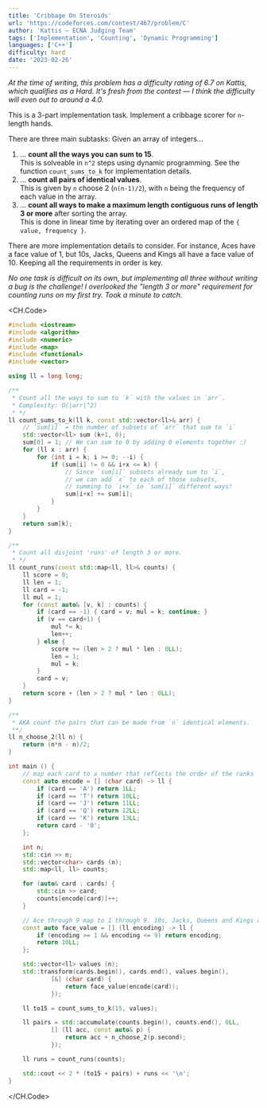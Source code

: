 ```yaml
---
title: 'Cribbage On Steroids'
url: 'https://codeforces.com/contest/467/problem/C'
author: 'Kattis — ECNA Judging Team'
tags: ['Implementation', 'Counting', 'Dynamic Programming'] 
languages: ['C++']
difficulty: hard
date: '2023-02-26'
---
```


*At the time of writing, this problem has a difficulty rating of 6.7 on Kattis, which qualifies as a Hard. It's fresh from the contest — I think the difficulty will even out to around a 4.0.*

This is a 3-part implementation task. Implement a cribbage scorer for `n`-length hands.

There are three main subtasks:
Given an array of integers...
1. ... **count all the ways you can sum to 15**.<br/>This is solveable in `n^2` steps using dynamic programming. See the function `count_sums_to_k` for implementation details.
2. ... **count all pairs of identical values**.<br/>This is given by `n` choose 2 (`n(n-1)/2`), with `n` being the frequency of each value in the array.
3. ... **count all ways to make a maximum length contiguous runs of length 3 or more** after sorting the array.<br/>This is done in linear time by iterating over an ordered map of the `{ value, frequency }`.

There are more implementation details to consider. For instance, Aces have a face value of 1, but 10s, Jacks, Queens and Kings all have a face value of 10.
Keeping all the requirements in order is key.

*No one task is difficult on its own, but implementing all three without writing a bug is the challenge! I overlooked the "length 3 or more" requirement for counting runs on my first try. Took a minute to catch.* 

<CH.Code>
```cpp 
#include <iostream>
#include <algorithm>
#include <numeric>
#include <map>
#include <functional>
#include <vector>

using ll = long long;

/**
 * Count all the ways to sum to `k` with the values in `arr`.
 * Complexity: O(|arr|^2)
 * */
ll count_sums_to_k(ll k, const std::vector<ll>& arr) {
    // `sum[i]` = the number of subsets of `arr` that sum to `i`
    std::vector<ll> sum (k+1, 0);
    sum[0] = 1; // We can sum to 0 by adding 0 elements together :)
    for (ll x : arr) {
        for (int i = k; i >= 0; --i) {
            if (sum[i] != 0 && i+x <= k) {
                // Since `sum[i]` subsets already sum to `i`, 
                // we can add `x` to each of those subsets, 
                // summing to `i+x` in `sum[i]` different ways!
                sum[i+x] += sum[i]; 
            }
        }
    }
    return sum[k];
}

/**
 * Count all disjoint 'runs' of length 3 or more.
 * */
ll count_runs(const std::map<ll, ll>& counts) {
    ll score = 0;
    ll len = 1;
    ll card = -1;
    ll mul = 1;
    for (const auto& [v, k] : counts) {
        if (card == -1) { card = v; mul = k; continue; }
        if (v == card+1) {
            mul *= k;
            len++;
        } else {
            score += (len > 2 ? mul * len : 0LL);
            len = 1;
            mul = k;
        }
        card = v;
    }
    return score + (len > 2 ? mul * len : 0LL);
}

/**
 * AKA count the pairs that can be made from `n` identical elements.
 **/
ll n_choose_2(ll n) {
    return (n*n - n)/2;
}

int main () {
    // map each card to a number that reflects the order of the ranks
    const auto encode = [] (char card) -> ll {
        if (card == 'A') return 1LL;
        if (card == 'T') return 10LL;
        if (card == 'J') return 11LL;
        if (card == 'Q') return 12LL;
        if (card == 'K') return 13LL;
        return card - '0';
    };

    int n;
    std::cin >> n;
    std::vector<char> cards (n);
    std::map<ll, ll> counts;

    for (auto& card : cards) {
        std::cin >> card;
        counts[encode(card)]++;
    }

    // Ace through 9 map to 1 through 9. 10s, Jacks, Queens and Kings are worth 10.
    const auto face_value = [] (ll encoding) -> ll {
        if (encoding >= 1 && encoding <= 9) return encoding;
        return 10LL;
    };

    std::vector<ll> values (n);
    std::transform(cards.begin(), cards.end(), values.begin(), 
            [&] (char card) { 
                return face_value(encode(card));
            });

    ll to15 = count_sums_to_k(15, values);

    ll pairs = std::accumulate(counts.begin(), counts.end(), 0LL,
            [] (ll acc, const auto& p) {
                return acc + n_choose_2(p.second);
            });

    ll runs = count_runs(counts);

    std::cout << 2 * (to15 + pairs) + runs << '\n';
}
```
</CH.Code>
